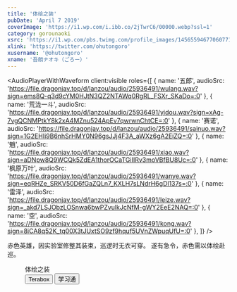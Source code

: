 ```yaml
---
title: '体绘之装'
pubDate: 'April 7 2019'
coverImage: 'https://i1.wp.com/i.ibb.co/2jTwrC6/00000.webp?ssl=1'
category: gorounaoki
xsrc: 'https://i1.wp.com/pbs.twimg.com/profile_images/1456559467706077185/x17ubUJj.jpg?ssl=1'
xlink: 'https://twitter.com/ohutongoro'
xusername: '@ohutongoro'
xname: '吾朗ナオキ（ごろー）'
---
```


<AudioPlayerWithWaveform
client:visible
  roles={[
    { name: '五郎', audioSrc: 'https://file.dragonjay.top/d/lanzou/audio/25936491/wulang.wav?sign=ems8Q-q3d9cYM0HJtN3QZ2NTAWq0RgRL_FSXr_SKaDo=:0' },
    { name: '荒泷一斗', audioSrc: 'https://file.dragonjay.top/d/lanzou/audio/25936491/yidou.wav?sign=xAg-7vgQCNMPtkY8k2xA4MZnu524ApEv7qwrwnChtCE=:0' },
    { name: '赛诺', audioSrc: 'https://file.dragonjay.top/d/lanzou/audio/25936491/sainuo.wav?sign=1G2EHIi9B6nhSrHMY0N96gsJJj4F3A_aWXz6gA2EiZQ=:0' },
    { name: '魈', audioSrc: 'https://file.dragonjay.top/d/lanzou/audio/25936491/xiao.wav?sign=aDNpw8Q9WCQk5ZdEA1thorOCaTGiIIRv3moVBfBU8Uc=:0' },
    { name: '枫原万叶', audioSrc: 'https://file.dragonjay.top/d/lanzou/audio/25936491/wanye.wav?sign=eqRHZe_SRKV50D6fGaZQLn7_KXLH7sLNdrH6gDl137s=:0' },
    { name: '雷泽', audioSrc: 'https://file.dragonjay.top/d/lanzou/audio/25936491/leize.wav?sign=_akd7LSJObzLOSnwa6bwPZvulkJcNfM-gWY2EeE2NAQ=:0' },
    { name: '空', audioSrc: 'https://file.dragonjay.top/d/lanzou/audio/25936491/kong.wav?sign=8iCA8q52K_tq00X3tJUxtSO9zf9hquf5UVnZWpuqUfU=:0' },
  ]}
/>

赤色英雄，因实验室修整其装束，巡逻时无衣可穿。
遂有急令，赤色需以体绘赴巡。

<div class="grid gap-2 grid-cols-2">

<PostImage src1="https://i1.wp.com/i.ibb.co/2jTwrC6/00000.webp?ssl=1" src2="https://i1.wp.com/i.ibb.co/5RVFzsm/00001.webp?ssl=1" text="male_focus, muscular, muscular_male, pectorals, solo, bara, 1boy, facial_hair, large_pectorals, thighs, nipples, abs, thick_thighs, tight, short_hair, beard, red_hair, dark-skinned_male, bare_pectorals, navel, bulge, mature_male" client:visible />

<PostImage src1="https://i1.wp.com/i.ibb.co/RCc7nHR/00000.webp?ssl=1" src2="https://i1.wp.com/i.ibb.co/R0rZw4d/00001.webp?ssl=1" text="male_focus, muscular, muscular_male, pectorals, bara, large_pectorals, thighs, facial_hair, nipples, abs, solo, tight, dark-skinned_male, thick_thighs, short_hair, 1boy, red_hair, dark_skin, bare_pectorals, beard, headband, navel" client:visible />

</div>

<figure class="relative z-20 mx-auto max-w-3xl pt-10 xl:max-w-none" contenteditable="false">
  <div class="relative block">
    <div class="block">
      <div class="mx-10 my-4 grid justify-items-center gap-3 rounded bg-[rgb(243,245,248)] p-6">
        <div class="block select-none font-[bold]">体绘之装</div>
        <div class="grid gap-2 grid-cols-2">
        <Link client:visible isExternal download="体绘之装" href="https://file.dragonjay.top/d/Terabox/download/Body_painting_suit.zip?sign=w1w6gzx5RsQcRKswnrGE7h95jSNa03EmoaIy0ldbV_U=:0" target="_blank" rel="noopener referrer" className="mt-1 cursor-pointer bg-transparent text-[-webkit-link] no-underline"
          ><Button client:visible radius="full" className="m-0 box-border h-8 min-w-[120px] cursor-pointer select-none resize-none appearance-none overflow-visible rounded-[80000px] bg-[#0096fa] px-[calc(16px)] py-0 font-[bold] text-sm normal-case leading-none text-white transition-[border-color] delay-[0s,background,color] duration-[0.16s] ease-[ease-out]"><div class="sc-1s35wwu-2 ieoUtK">Terabox</div></Button></Link>
          <Link client:visible isExternal download="体绘之装" href="https://file.dragonjay.top/d/Chaoxing/download/Body_painting_suit.zip?sign=tRudH6xPOmfAlVj_CvhS2bTS7_vLqiV2KHHOLI3QxPU=:0"
          ><Button client:visible radius="full" className="m-0 box-border h-8 min-w-[120px] cursor-pointer select-none resize-none appearance-none overflow-visible rounded-[80000px] bg-[#0096fa] px-[calc(16px)] py-0 font-[bold] text-sm normal-case leading-none text-white transition-[border-color] delay-[0s,background,color] duration-[0.16s] ease-[ease-out]"><div class="sc-1s35wwu-2 ieoUtK">学习通</div></Button></Link>
      </div>
      </div>
    </div>
  </div>
</figure>

<CopyLinkButton client:visible />
<AppreciateQRCodes client:visible />